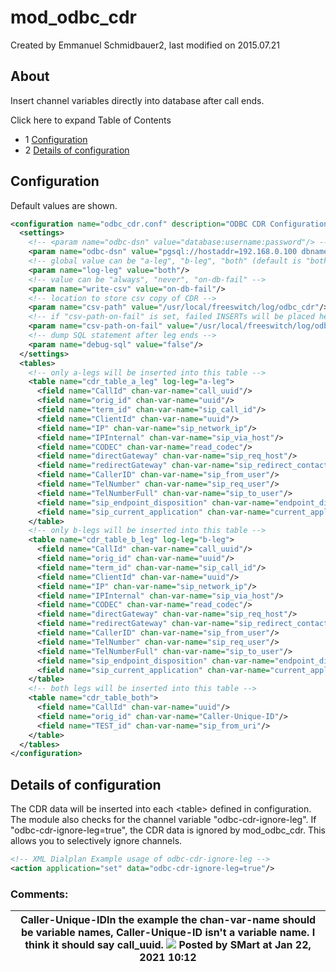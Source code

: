 
# mod_odbc_cdr 

 Created by  Emmanuel Schmidbauer2, last modified on 2015.07.21

## About

Insert channel variables directly into database after call ends.

Click here to expand Table of Contents

* 1 [Configuration](#configuration)
* 2 [Details of configuration](#details-of-configuration)

## Configuration

Default values are shown.

```xml
<configuration name="odbc_cdr.conf" description="ODBC CDR Configuration">
  <settings>
    <!-- <param name="odbc-dsn" value="database:username:password"/> -->
    <param name="odbc-dsn" value="pgsql://hostaddr=192.168.0.100 dbname=freeswitch user=freeswitch password='freeswitch' options='-c client_min_messages=NOTICE'"/>
	<!-- global value can be "a-leg", "b-leg", "both" (default is "both") -->
	<param name="log-leg" value="both"/>
    <!-- value can be "always", "never", "on-db-fail" -->
    <param name="write-csv" value="on-db-fail"/>
	<!-- location to store csv copy of CDR -->
    <param name="csv-path" value="/usr/local/freeswitch/log/odbc_cdr"/>
    <!-- if "csv-path-on-fail" is set, failed INSERTs will be placed here as CSV files otherwise they will be placed in "csv-path" -->
    <param name="csv-path-on-fail" value="/usr/local/freeswitch/log/odbc_cdr/failed"/>
    <!-- dump SQL statement after leg ends -->
	<param name="debug-sql" value="false"/>
  </settings>
  <tables>
	<!-- only a-legs will be inserted into this table -->
    <table name="cdr_table_a_leg" log-leg="a-leg">
      <field name="CallId" chan-var-name="call_uuid"/>
      <field name="orig_id" chan-var-name="uuid"/>
      <field name="term_id" chan-var-name="sip_call_id"/>
      <field name="ClientId" chan-var-name="uuid"/>
      <field name="IP" chan-var-name="sip_network_ip"/>
      <field name="IPInternal" chan-var-name="sip_via_host"/>
      <field name="CODEC" chan-var-name="read_codec"/>
      <field name="directGateway" chan-var-name="sip_req_host"/>
      <field name="redirectGateway" chan-var-name="sip_redirect_contact_host_0"/>
      <field name="CallerID" chan-var-name="sip_from_user"/>
      <field name="TelNumber" chan-var-name="sip_req_user"/>
      <field name="TelNumberFull" chan-var-name="sip_to_user"/>
      <field name="sip_endpoint_disposition" chan-var-name="endpoint_disposition"/>
      <field name="sip_current_application" chan-var-name="current_application"/>
    </table>
	<!-- only b-legs will be inserted into this table -->
    <table name="cdr_table_b_leg" log-leg="b-leg">
      <field name="CallId" chan-var-name="call_uuid"/>
      <field name="orig_id" chan-var-name="uuid"/>
      <field name="term_id" chan-var-name="sip_call_id"/>
      <field name="ClientId" chan-var-name="uuid"/>
      <field name="IP" chan-var-name="sip_network_ip"/>
      <field name="IPInternal" chan-var-name="sip_via_host"/>
      <field name="CODEC" chan-var-name="read_codec"/>
      <field name="directGateway" chan-var-name="sip_req_host"/>
      <field name="redirectGateway" chan-var-name="sip_redirect_contact_host_0"/>
      <field name="CallerID" chan-var-name="sip_from_user"/>
      <field name="TelNumber" chan-var-name="sip_req_user"/>
      <field name="TelNumberFull" chan-var-name="sip_to_user"/>
      <field name="sip_endpoint_disposition" chan-var-name="endpoint_disposition"/>
      <field name="sip_current_application" chan-var-name="current_application"/>
    </table>
	<!-- both legs will be inserted into this table -->
    <table name="cdr_table_both">
      <field name="CallId" chan-var-name="uuid"/>
      <field name="orig_id" chan-var-name="Caller-Unique-ID"/>
      <field name="TEST_id" chan-var-name="sip_from_uri"/>
    </table>
  </tables>
</configuration>

```

## Details of configuration

The CDR data will be inserted into each &lt;table> defined in configuration.  
The module also checks for the channel variable "odbc-cdr-ignore-leg". If "odbc-cdr-ignore-leg=true", the CDR data is ignored by mod\_odbc\_cdr. This allows you to selectively ignore channels.

```xml
<!-- XML Dialplan Example usage of odbc-cdr-ignore-leg -->
<action application="set" data="odbc-cdr-ignore-leg=true"/>

```

### Comments:

| Caller-Unique-IDIn the example the chan-var-name should be variable names, Caller-Unique-ID isn't a variable name. I think it should say call\_uuid. ![](/images/icons/contenttypes/comment_16.png) Posted by SMart at Jan 22, 2021 10:12 |
| ---------------------------------------------------------------------------------------------------------------------------------------------------------------------------------------------------------------------------------------- |


